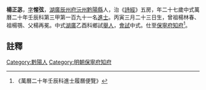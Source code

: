 {{明清人物信息框
| 姓名 = 楊正苾
| 原名 =
| 圖片名稱= 
| 圖片大小 =
| 圖片說明 = 
| 最高職務 =
| 國家 = 大明 
| 爵位 =
| 籍貫 = [[湖廣|湖廣]][[辰州府|辰州府]][[沅州|沅州]][[黔陽縣|黔陽縣]]
| 族裔 = 
| 旗籍 = 
| 字號 = 
| 諡號 =
| 出生日期 = 丙寅三月二十三日
| 出生地點 =
| 逝世日期 = 卒年不詳 
| 逝世地點 =
| 墓葬 =
| 配偶 = 
| 親屬 = 曾祖楊林春，祖楊鶚，父楊再冕
| 出身 =
* 萬曆二十年壬辰科進士
| 經歷 =
| 著作 =  
}}
'''楊正苾'''{{BD|1566年||？年||}}，[[表字|字]]'''惺弦'''，[[湖廣|湖廣]][[辰州府|辰州府]][[沅州|沅州]][[黔陽縣|黔陽縣]]人，治《[[詩經|詩經]]》五房，年二十七歲中式萬曆二十年壬辰科第三甲第一百九十一名[[進士|進士]]。丙寅三月二十三日生，曾祖楊林春、祖楊鶚、父楊再冕。中式[[湖廣|湖廣]]乙酉科鄉試[[舉人|舉人]]，[[會試|會試]]中式。仕至[[保寧府|保寧府]][[知府|知府]]<ref>《萬曆二十年壬辰科進士履曆便覽》</ref>。
==註釋==
{{reflist}}

{{明朝人物小作品}}
{{萬曆二十年壬辰科殿试金榜}}
[[Category:黔陽人|Category:黔陽人]]
[[Category:明朝保寧府知府|Category:明朝保寧府知府]]